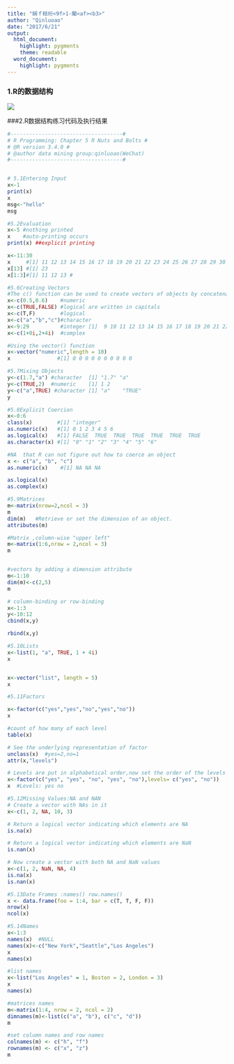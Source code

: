 ---
title: "娴ｆ粈绗<9f>1-閹<af><b3>"
author: "Qinluoao"
date: "2017/6/21"
output:
  html_document:
    highlight: pygments
    theme: readable
  word_document:
    highlight: pygments
---


### 1.R的数据结构

![](D:/R.png)


###2.R数据结构练习代码及执行结果

```{r }
#------------------------------------#
# R Programming: Chapter 5 R Nuts and Bolts #
# @R version 3.4.0 #
# @author data mining group:qinluoao(WeChat)
#------------------------------------#


# 5.1Entering Input
x<-1
print(x)  
x
msg<-"hello"
msg

#5.2Evaluation
x<-5 #nothing printed
x    #auto-printing occurs
print(x) ##explicit printing

x<-11:30 
x     #[1] 11 12 13 14 15 16 17 18 19 20 21 22 23 24 25 26 27 28 29 30  
x[13] #[1] 23
x[1:3]#[1] 11 12 13 #

#5.6Creating Vectors   
#The c() function can be used to create vectors of objects by concatenating things together.
x<-c(0.5,0.6)    #numeric
x<-c(TRUE,FALSE) #logical are written in capitals
x<-c(T,F)        #logical
x<-c("a","b","c")#character
x<-9:29          #integer [1]  9 10 11 12 13 14 15 16 17 18 19 20 21 22 23 24 25 26 27 28 29
x<-c(1+0i,2+4i)  #complex

#Using the vector() function
x<-vector("numeric",length = 10) 
x               #[1] 0 0 0 0 0 0 0 0 0 0

#5.7Mixing Objects
y<-c(1.7,"a") #character  [1] "1.7" "a" 
y<-c(TRUE,2)  #numeric    [1] 1 2
y<-c("a",TRUE) #character [1] "a"    "TRUE"
y

#5.8Explicit Coercion
x<-0:6
class(x)        #[1] "integer"
as.numeric(x)   #[1] 0 1 2 3 4 5 6
as.logical(x)   #[1] FALSE  TRUE  TRUE  TRUE  TRUE  TRUE  TRUE
as.character(x) #[1] "0" "1" "2" "3" "4" "5" "6"

#NA  that R can not figure out how to coerce an object
x <- c("a", "b", "c")
as.numeric(x)    #[1] NA NA NA

as.logical(x)
as.complex(x)

#5.9Matrices
m<-matrix(nrow=2,ncol = 3)
m
dim(m)   #Retrieve or set the dimension of an object.
attributes(m)

#Matrix ,column-wise "upper left"
m<-matrix(1:6,nrow = 2,ncol = 3)
m


#vectors by adding a dimension attribute
m<-1:10
dim(m)<-c(2,5) 
m

# column-binding or row-binding
x<-1:3
y<-10:12
cbind(x,y)

rbind(x,y)

#5.10Lists
x<-list(1, "a", TRUE, 1 + 4i)
x


x<-vector("list", length = 5)
x

#5.11Factors

x<-factor(c("yes","yes","no","yes","no"))
x         

#count of how many of each level
table(x)  

# See the underlying representation of factor
unclass(x)  #yes=2,no=1
attr(x,"levels")

# Levels are put in alphabetical order,now set the order of the levels
x<-factor(c("yes", "yes", "no", "yes", "no"),levels= c("yes", "no"))
x  #Levels: yes no

#5.12Missing Values:NA and NAN  
# Create a vector with NAs in it
x<-c(1, 2, NA, 10, 3)

# Return a logical vector indicating which elements are NA
is.na(x)    

# Return a logical vector indicating which elements are NaN
is.nan(x)  

# Now create a vector with both NA and NaN values
x<-c(1, 2, NaN, NA, 4)
is.na(x)  
is.nan(x) 

#5.13Date Frames :names() row.names()
x <- data.frame(foo = 1:4, bar = c(T, T, F, F))
nrow(x)
ncol(x)

#5.14Names
x<-1:3
names(x)  #NULL
names(x)<-c("New York","Seattle","Los Angeles")
x
names(x)

#list names
x<-list("Los Angeles" = 1, Boston = 2, London = 3)
x
names(x)

#matrices names
m<-matrix(1:4, nrow = 2, ncol = 2)
dimnames(m)<-list(c("a", "b"), c("c", "d"))
m

#set column names and row names
colnames(m) <- c("h", "f")
rownames(m) <- c("x", "z")
m
```




